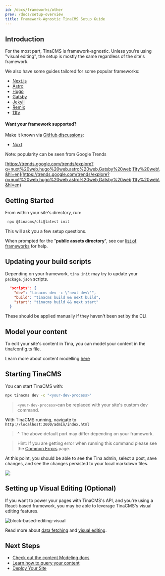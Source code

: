 ```yaml
---
id: /docs/frameworks/other
prev: /docs/setup-overview
title: Framework-Agnostic TinaCMS Setup Guide
---
```


## Introduction

For the most part, TinaCMS is framework-agnostic. Unless you're using "visual editing", the setup is mostly the same regardless of the site's framework.

We also have some guides tailored for some popular frameworks:

* [Next.js](/docs/frameworks/next/overview)
* [Astro](/docs/frameworks/astro/)
* [Hugo](/docs/frameworks/hugo/)
* [Gatsby](/docs/frameworks/gatsby/)
* [Jekyll](/docs/frameworks/jekyll/)
* [Remix](/docs/frameworks/remix/)
* [11ty](/docs/frameworks/11ty/)

#### Want your framework supported?

Make it known via [GitHub discussions]():

* [Nuxt](https://github.com/tinacms/tinacms/discussions/3460 "Vue + Nuxt discussion")

Note: popularity can be seen from Google Trends

[https://trends.google.com/trends/explore?q=nuxt%20web,hugo%20web,astro%20web,Gatsby%20web,11ty%20web\&hl=en](https://trends.google.com/trends/explore?q=nuxt%20web,hugo%20web,astro%20web,Gatsby%20web,11ty%20web\&hl=en)

## Getting Started

From within your site's directory, run:

```bash
 npx @tinacms/cli@latest init
```

This will ask you a few setup questions.

When prompted for the "**public assets directory**", see our [list of frameworks](/docs/integration/frameworks/) for help.

## Updating your build scripts

Depending on your framework, `tina init` may try to update your `package.json` scripts.

```json
  "scripts": {
    "dev": "tinacms dev -c \"next dev\"",
    "build": "tinacms build && next build",
    "start": "tinacms build && next start"
  }
```

These should be applied manually if they haven't been set by the CLI.

## Model your content

To edit your site's content in Tina, you can model your content in the tina/config.ts file.

Learn more about content modelling [here](/docs/schema/)

## Starting TinaCMS

You can start TinaCMS with:

```bash
npx tinacms dev -c "<your-dev-process>"
```

> `<your-dev-process>`can be replaced with your site's custom dev command.

With TinaCMS running, navigate to `http://localhost:3000/admin/index.html`

> ^ The above default port may differ depending on your framework.

> Hint: If you are getting error when running this command please see the [Common Errors](/docs/forestry/common-errors) page.

At this point, you should be able to see the Tina admin, select a post, save changes, and see the changes persisted to your local markdown files.

![](/img/hugo-tina-admin-screenshot.png)

## Setting up Visual Editing (Optional)

If you want to power your pages with TinaCMS's API, and you're using a React-based framework, you may be able to leverage TinaCMS's visual editing features.

![block-based-editing-visual](/gif/blocks.gif)

Read more about [data fetching](/docs/features/data-fetching/) and [visual editing](/docs/contextual-editing/overview/).

## Next Steps

* [Check out the content Modeling docs](/docs/schema/)
* [Learn how to query your content](/docs/features/data-fetching/)
* [Deploy Your Site](/docs/tina-cloud)
